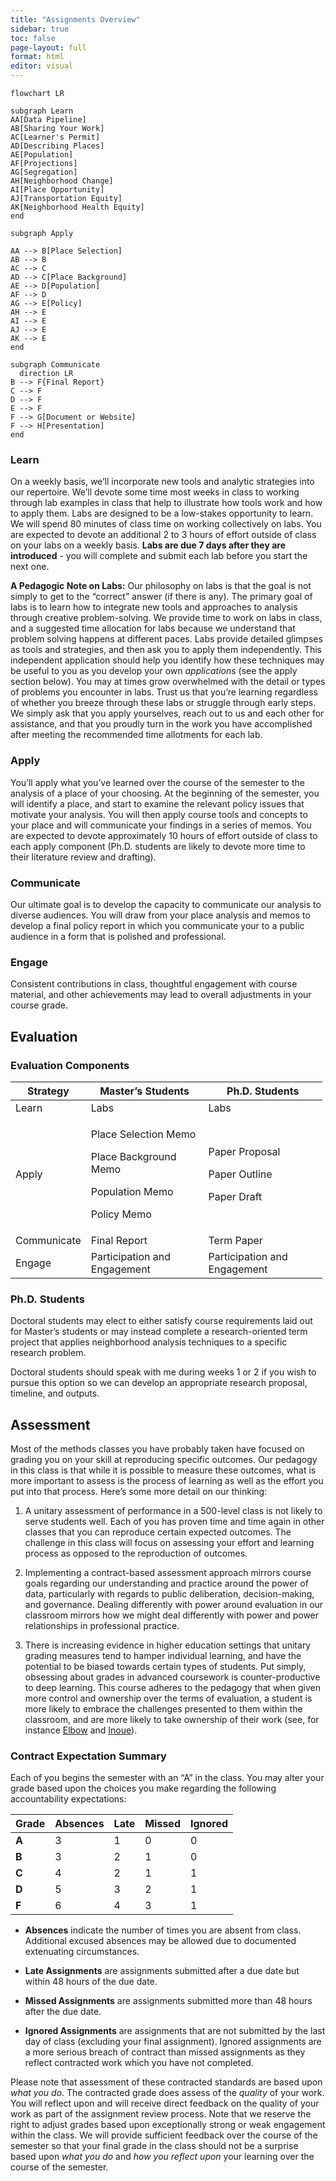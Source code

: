 ```yaml
---
title: "Assignments Overview"
sidebar: true
toc: false
page-layout: full
format: html
editor: visual
---
```


```mermaid
flowchart LR

subgraph Learn
AA[Data Pipeline]
AB[Sharing Your Work]
AC[Learner's Permit]
AD[Describing Places]
AE[Population]
AF[Projections]
AG[Segregation]
AH[Neighborhood Change]
AI[Place Opportunity]
AJ[Transportation Equity]
AK[Neighborhood Health Equity]
end

subgraph Apply

AA --> B[Place Selection]
AB --> B
AC --> C
AD --> C[Place Background]
AE --> D[Population]
AF --> D
AG --> E[Policy]
AH --> E
AI --> E
AJ --> E
AK --> E
end

subgraph Communicate
  direction LR
B --> F{Final Report}
C --> F
D --> F
E --> F
F --> G[Document or Website]
F --> H[Presentation]
end
```

### Learn

On a weekly basis, we'll incorporate new tools and analytic strategies into our repertoire. We'll devote some time most weeks in class to working through lab examples in class that help to illustrate how tools work and how to apply them. Labs are designed to be a low-stakes opportunity to learn. We will spend 80 minutes of class time on working collectively on labs. You are expected to devote an additional 2 to 3 hours of effort outside of class on your labs on a weekly basis. **Labs are due 7 days after they are introduced** - you will complete and submit each lab before you start the next one.

**A Pedagogic Note on Labs:** Our philosophy on labs is that the goal is not simply to get to the "correct" answer (if there is any). The primary goal of labs is to learn how to integrate new tools and approaches to analysis through creative problem-solving. We provide time to work on labs in class, and a suggested time allocation for labs because we understand that problem solving happens at different paces. Labs provide detailed glimpses as tools and strategies, and then ask you to apply them independently. This independent application should help you identify how these techniques may be useful to you as you develop your own *applications* (see the apply section below). You may at times grow overwhelmed with the detail or types of problems you encounter in labs. Trust us that you're learning regardless of whether you breeze through these labs or struggle through early steps. We simply ask that you apply yourselves, reach out to us and each other for assistance, and that you proudly turn in the work you have accomplished after meeting the recommended time allotments for each lab.

### Apply

You'll apply what you've learned over the course of the semester to the analysis of a place of your choosing. At the beginning of the semester, you will identify a place, and start to examine the relevant policy issues that motivate your analysis. You will then apply course tools and concepts to your place and will communicate your findings in a series of memos. You are expected to devote approximately 10 hours of effort outside of class to each apply component (Ph.D. students are likely to devote more time to their literature review and drafting).

### Communicate

Our ultimate goal is to develop the capacity to communicate our analysis to diverse audiences. You will draw from your place analysis and memos to develop a final policy report in which you communicate your to a public audience in a form that is polished and professional.

### Engage

Consistent contributions in class, thoughtful engagement with course material, and other achievements may lead to overall adjustments in your course grade.

## Evaluation

### Evaluation Components

+-------------+------------------------------+------------------------------+
| Strategy    | Master's Students            | Ph.D. Students               |
+=============+==============================+==============================+
| Learn       | Labs                         | Labs                         |
+-------------+------------------------------+------------------------------+
| Apply       | Place Selection Memo         | Paper Proposal               |
|             |                              |                              |
|             | Place Background Memo        | Paper Outline                |
|             |                              |                              |
|             | Population Memo              | Paper Draft                  |
|             |                              |                              |
|             | Policy Memo                  |                              |
+-------------+------------------------------+------------------------------+
| Communicate | Final Report                 | Term Paper                   |
+-------------+------------------------------+------------------------------+
| Engage      | Participation and Engagement | Participation and Engagement |
+-------------+------------------------------+------------------------------+

### Ph.D. Students

Doctoral students may elect to either satisfy course requirements laid out for Master's students or may instead complete a research-oriented term project that applies neighborhood analysis techniques to a specific research problem.

Doctoral students should speak with me during weeks 1 or 2 if you wish to pursue this option so we can develop an appropriate research proposal, timeline, and outputs.

## Assessment

Most of the methods classes you have probably taken have focused on grading you on your skill at reproducing specific outcomes. Our pedagogy in this class is that while it is possible to measure these outcomes, what is more important to assess is the process of learning as well as the effort you put into that process. Here's some more detail on our thinking:

1.  A unitary assessment of performance in a 500-level class is not likely to serve students well. Each of you has proven time and time again in other classes that you can reproduce certain expected outcomes. The challenge in this class will focus on assessing your effort and learning process as opposed to the reproduction of outcomes. 

2.  Implementing a contract-based assessment approach mirrors course goals regarding our understanding and practice around the power of data, particularly with regards to public deliberation, decision-making, and governance. Dealing differently with power around evaluation in our classroom mirrors how we might deal differently with power and power relationships in professional practice.

3.  There is increasing evidence in higher education settings that unitary grading measures tend to hamper individual learning, and have the potential to be biased towards certain types of students. Put simply, obsessing about grades in advanced coursework is counter-productive to deep learning. This course adheres to the pedagogy that when given more control and ownership over the terms of evaluation, a student is more likely to embrace the challenges presented to them within the classroom, and are more likely to take ownership of their work (see, for instance [Elbow](https://scholarworks.umass.edu/cgi/viewcontent.cgi?article=1002&context=eng_faculty_pubs "https://scholarworks.umass.edu/cgi/viewcontent.cgi?article=1002&context=eng_faculty_pubs") and [Inoue](https://wac.colostate.edu/books/perspectives/labor/ "https://wac.colostate.edu/books/perspectives/labor/")).

### Contract Expectation Summary

Each of you begins the semester with an "A" in the class. You may alter your grade based upon the choices you make regarding the following accountability expectations: 

| **Grade** | **Absences** | **Late** | **Missed** | **Ignored** |
|-----------|--------------|----------|------------|-------------|
| **A**     | 3            | 1        | 0          | 0           |
| **B**     | 3            | 2        | 1          | 0           |
| **C**     | 4            | 2        | 1          | 1           |
| **D**     | 5            | 3        | 2          | 1           |
| **F**     | 6            | 4        | 3          | 1           |

-   **Absences** indicate the number of times you are absent from class. Additional excused absences may be allowed due to documented extenuating circumstances.

-   **Late Assignments** are assignments submitted after a due date but within 48 hours of the due date.

-   **Missed Assignments** are assignments submitted more than 48 hours after the due date.

-   **Ignored Assignments** are assignments that are not submitted by the last day of class (excluding your final assignment). Ignored assignments are a more serious breach of contract than missed assignments as they reflect contracted work which you have not completed.

Please note that assessment of these contracted standards are based upon *what you do*. The contracted grade does assess of the *quality* of your work. You will reflect upon and will receive direct feedback on the quality of your work as part of the assignment review process. Note that we reserve the right to adjust grades based upon exceptionally strong or weak engagement within the class. We will provide sufficient feedback over the course of the semester so that your final grade in the class should not be a surprise based upon *what you do* and *how you reflect upon* your learning over the course of the semester.
